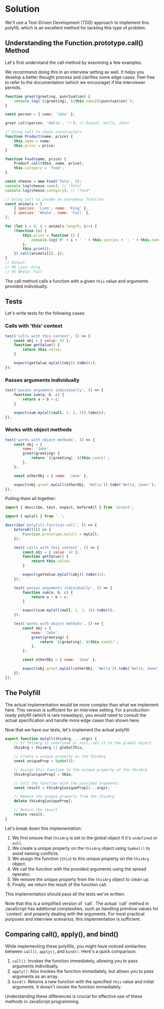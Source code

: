 
# Solution

We'll use a Test-Driven Development (TDD) approach to implement this polyfill, which is an excellent method for tackling this type of problem.

## Understanding the Function.prototype.call() Method

Let's first understand the call method by examining a few examples.

<Callout>
	We recommend doing this in an interview setting as well. It helps you develop
	a better thought process and clarifies some edge cases. Feel free to refer to
	the documentation (which we encourage) if the interviewer permits.
</Callout>

```js
function greet(greeting, punctuation) {
	console.log(`${greeting}, ${this.name}${punctuation}`);
}

const person = { name: 'John' };

greet.call(person, 'Hello', '!'); // Output: Hello, John!

// Using call to chain constructors
function Product(name, price) {
	this.name = name;
	this.price = price;
}

function Food(name, price) {
	Product.call(this, name, price);
	this.category = 'food';
}

const cheese = new Food('feta', 5);
console.log(cheese.name); // "feta"
console.log(cheese.category); // "food"

// Using call to invoke an anonymous function
const animals = [
	{ species: 'Lion', name: 'King' },
	{ species: 'Whale', name: 'Fail' },
];

for (let i = 0; i < animals.length; i++) {
	(function (i) {
		this.print = function () {
			console.log('#' + i + ' ' + this.species + ': ' + this.name);
		};
		this.print();
	}).call(animals[i], i);
}
// Output:
// #0 Lion: King
// #1 Whale: Fail
```

The call method calls a function with a given `this` value and arguments provided individually.

## Tests

Let's write tests for the following cases:

### Calls with 'this' context

```js title="index.test.js"
test('calls with this context', () => {
	const obj = { value: 42 };
	function getValue() {
		return this.value;
	}

	expect(getValue.myCall(obj)).toBe(42);
});
```

### Passes arguments individually

```js title="index.test.js"
test('passes arguments individually', () => {
	function sum(a, b, c) {
		return a + b + c;
	}

	expect(sum.myCall(null, 1, 2, 3)).toBe(6);
});
```

### Works with object methods

```js title="index.test.js"
test('works with object methods', () => {
	const obj = {
		name: 'John',
		greet(greeting) {
			return `${greeting}, ${this.name}!`;
		},
	};

	const otherObj = { name: 'Jane' };

	expect(obj.greet.myCall(otherObj, 'Hello')).toBe('Hello, Jane!');
});
```

Putting them all together:

```js title="index.test.js"
import { describe, test, expect, beforeAll } from 'vitest';

import { myCall } from '.';

describe('polyfill-function-call', () => {
	beforeAll(() => {
		Function.prototype.myCall = myCall;
	});

	test('calls with this context', () => {
		const obj = { value: 42 };
		function getValue() {
			return this.value;
		}

		expect(getValue.myCall(obj)).toBe(42);
	});

	test('passes arguments individually', () => {
		function sum(a, b, c) {
			return a + b + c;
		}

		expect(sum.myCall(null, 1, 2, 3)).toBe(6);
	});

	test('works with object methods', () => {
		const obj = {
			name: 'John',
			greet(greeting) {
				return `${greeting}, ${this.name}!`;
			},
		};

		const otherObj = { name: 'Jane' };

		expect(obj.greet.myCall(otherObj, 'Hello')).toBe('Hello, Jane!');
	});
});
```

## The Polyfill

<Callout type='error'>
	The actual implementation would be more complex than what we implement here.
	This version is sufficient for an interview setting. For a production-ready
	polyfill (which is rare nowadays), you would need to consult the actual
	specification and handle more edge cases than shown here.
</Callout>

Now that we have our tests, let's implement the actual polyfill:

```js title="index.js"
export function myCall(thisArg, ...args) {
	// If thisArg is undefined or null, set it to the global object
	thisArg = thisArg || globalThis;

	// Create a unique property on the thisArg
	const uniqueProp = Symbol();

	// Assign this function to the unique property of the thisArg
	thisArg[uniqueProp] = this;

	// Call the function with the provided arguments
	const result = thisArg[uniqueProp](...args);

	// Remove the unique property from the thisArg
	delete thisArg[uniqueProp];

	// Return the result
	return result;
}
```

Let's break down this implementation:

1. We first ensure that `thisArg` is set to the global object if it's `undefined` or `null`.
2. We create a unique property on the `thisArg` object using `Symbol()` to avoid naming conflicts.
3. We assign the function (`this`) to this unique property on the `thisArg` object.
4. We call the function with the provided arguments using the spread operator.
5. We remove the unique property from the `thisArg` object to clean up.
6. Finally, we return the result of the function call.

This implementation should pass all the tests we've written.

<Callout>
	Note that this is a simplified version of `call`. The actual `call` method in
	JavaScript has additional complexities, such as handling primitive values for
	`context` and properly dealing with the arguments. For most practical purposes
	and interview scenarios, this implementation is sufficient.
</Callout>

## Comparing call(), apply(), and bind()

While implementing these polyfills, you might have noticed similarities between `call()`, `apply()`, and `bind()`. Here's a quick comparison:

1. `call()`: Invokes the function immediately, allowing you to pass arguments individually.
2. `apply()`: Also invokes the function immediately, but allows you to pass arguments as an array.
3. `bind()`: Returns a new function with the specified `this` value and initial arguments. It doesn't invoke the function immediately.

Understanding these differences is crucial for effective use of these methods in JavaScript programming.
